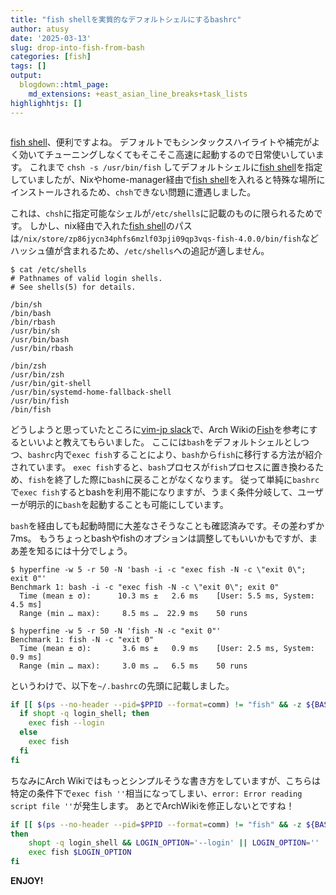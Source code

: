 ```yaml
---
title: "fish shellを実質的なデフォルトシェルにするbashrc"
author: atusy
date: '2025-03-13'
slug: drop-into-fish-from-bash
categories: [fish]
tags: []
output:
  blogdown::html_page:
    md_extensions: +east_asian_line_breaks+task_lists
highlighhtjs: []
---
```


```r
```

[fish shell](https://fishshell.com/)、便利ですよね。
デフォルトでもシンタックスハイライトや補完がよく効いてチューニングしなくてもそこそこ高速に起動するので日常使いしています。
これまで `chsh -s /usr/bin/fish` してデフォルトシェルに[fish shell](https://fishshell.com/)を指定していましたが、Nixやhome-manager経由で[fish shell](https://fishshell.com/)を入れると特殊な場所にインストールされるため、`chsh`できない問題に遭遇しました。

これは、`chsh`に指定可能なシェルが`/etc/shells`に記載のものに限られるためです。
しかし、nix経由で入れた[fish shell](https://fishshell.com/)のパスは`/nix/store/zp86jycn34phfs6mzlf03pji09qp3vqs-fish-4.0.0/bin/fish`などハッシュ値が含まれるため、`/etc/shells`への追記が適しません。

```
$ cat /etc/shells
# Pathnames of valid login shells.
# See shells(5) for details.

/bin/sh
/bin/bash
/bin/rbash
/usr/bin/sh
/usr/bin/bash
/usr/bin/rbash

/bin/zsh
/usr/bin/zsh
/usr/bin/git-shell
/usr/bin/systemd-home-fallback-shell
/usr/bin/fish
/bin/fish
```

どうしようと思っていたところに[vim-jp slack](https://vim-jp.org/docs/chat.html)で、Arch Wikiの[Fish](https://wiki.archlinux.jp/index.php/Fish)を参考にするといいよと教えてもらいました。
ここには`bash`をデフォルトシェルとしつつ、`bashrc`内で`exec fish`することにより、`bash`から`fish`に移行する方法が紹介されています。
`exec fish`すると、`bash`プロセスが`fish`プロセスに置き換わるため、`fish`を終了した際に`bash`に戻ることがなくなります。
従って単純に`bashrc`で`exec fish`するとbashを利用不能になりますが、うまく条件分岐して、ユーザーが明示的に`bash`を起動することも可能にしています。

`bash`を経由しても起動時間に大差なさそうなことも確認済みです。その差わずか7ms。
もうちょっとbashやfishのオプションは調整してもいいかもですが、まあ差を知るには十分でしょう。

```
$ hyperfine -w 5 -r 50 -N 'bash -i -c "exec fish -N -c \"exit 0\"; exit 0"'
Benchmark 1: bash -i -c "exec fish -N -c \"exit 0\"; exit 0"
  Time (mean ± σ):      10.3 ms ±   2.6 ms    [User: 5.5 ms, System: 4.5 ms]
  Range (min … max):     8.5 ms …  22.9 ms    50 runs

$ hyperfine -w 5 -r 50 -N 'fish -N -c "exit 0"'
Benchmark 1: fish -N -c "exit 0"
  Time (mean ± σ):       3.6 ms ±   0.9 ms    [User: 2.5 ms, System: 0.9 ms]
  Range (min … max):     3.0 ms …   6.5 ms    50 runs
```

というわけで、以下を`~/.bashrc`の先頭に記載しました。

```bash
if [[ $(ps --no-header --pid=$PPID --format=comm) != "fish" && -z ${BASH_EXECUTION_STRING} ]]; then
  if shopt -q login_shell; then
    exec fish --login
  else
    exec fish
  fi
fi
```

ちなみにArch Wikiではもっとシンプルそうな書き方をしていますが、こちらは特定の条件下で`exec fish ''`相当になってしまい、`error: Error reading script file ''`が発生します。
あとでArchWikiを修正しないとですね！

```bash
if [[ $(ps --no-header --pid=$PPID --format=comm) != "fish" && -z ${BASH_EXECUTION_STRING} ]]
then
	shopt -q login_shell && LOGIN_OPTION='--login' || LOGIN_OPTION=''
	exec fish $LOGIN_OPTION
fi
```

**ENJOY!**
